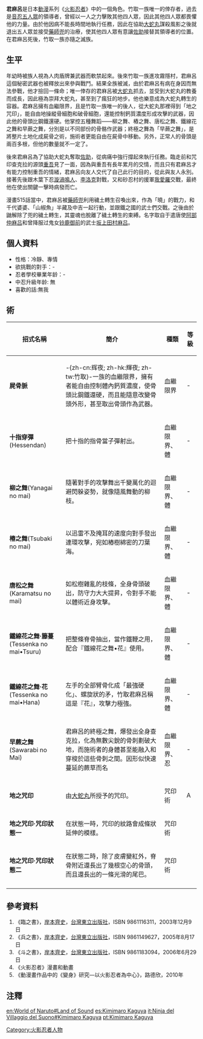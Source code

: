 {{Pathnav|火影忍者|火影忍者角色列表|frame=1}}
{{noteTA|G1=NARUTO}}
{{火影忍者人物
| 人物名稱 = 君麻吕
| 日語名稱 = {{lang|ja|君麻呂}}
| 圖像 = [[File:Kimimaro.jpg|180px]]
| 初次登場 =動畫第119集<br />漫畫第199回
| 聲優 = {{flagicon|Japan}}[[森川智之|森川智之]]<br />{{flagicon|Japan}}[[津村真琴|津村真琴]](幼年時期)<br />{{flagicon|HKG}}[[梁偉德|梁偉德]]<br />{{flagicon|Taiwan}}[[林協忠|林協忠]]
| 年齡 = 15歲（年僅）
| 生日 = 6月15日
| 血型 = AB型
| 身高 = 166.1cm
| 體重 = 49.8
| 其它檔案1 名稱 = 性格
| 其它檔案1 =冷靜、專情
| 登記號碼 = 
| 級別 = 音忍五人眾
| 當前從屬國 = 
| 曾經從屬國 =水之國
| 當前小隊 = 無
| 曾經小隊 = 叛忍（音忍五人眾）
| 師傅 = [[大蛇丸|大蛇丸]]
| 其它資料1 名稱 = 任務經驗
| 其它資料1 = B級15次、A級5次、S級2次
| 擅長 = 血繼限界·屍骨脈 
| 絕招 = 早蕨之舞<br/>地之咒印
}}

'''君麻呂'''是日本[[動漫|動漫]]系列《[[火影忍者|火影忍者]]》中的一個角色。竹取一族{{efn|1=或譯輝夜一族}}唯一的倖存者，過去是[[火影忍者角色列表#音忍五人眾|音忍五人眾]]的領導者，曾經以一人之力擊敗其他四人眾，因此其他四人眾都畏懼他的力量。由於他因病不能長時間地執行任務，因此在協助[[大蛇丸|大蛇丸]]謀殺風影之後就退出五人眾並接受[[藥師兜|藥師兜]]的治療，使其他四人眾有意讓[[佐助|佐助]]接替其領導者的位置。在君麻呂死後，竹取一族亦隨之滅族。

==生平==
年幼時被族人視為人肉盾牌兼武器而軟禁起來。後來竹取一族進攻霧隱村，君麻呂這個秘密武器也被釋放出來參與戰鬥。結果全族被滅，由於君麻呂有病在身因而無法參戰，他才撿回一條命；唯一倖存的君麻呂被[[大蛇丸|大蛇丸]]抓去，並受到大蛇丸的教養而成長，因此極為崇拜大蛇丸，甚至到了瘋狂的地步。他也樂意成為大蛇丸轉生的容器。君麻呂擁有血繼限界，且是竹取一族唯一的後人，從大蛇丸那裡得到「地之咒印」，能自由地操縱骨細胞和破骨細胞，還能控制鈣質濃度形成攻擊的武器，因此他的骨頭比鋼鐵還硬。他掌控五種舞蹈——柳之舞、樁之舞、唐松之舞、鐵線花之舞和早蕨之舞，分別是以不同部份的骨骼作武器；終極之舞為「早蕨之舞」，是將整片土地化成屍骨之術，施術者更能自由在屍骨中移動。另外，正常人的骨頭是兩百多根，但他的數量就不一定了。

後來君麻呂為了協助大蛇丸奪取[[佐助|佐助]]，從病痛中強行撐起來執行任務。臨走前和咒印查克拉的源頭[[火影忍者角色列表#鷹|重吾]]見了一面，因為與重吾有長年累月的交情，而且只有君麻呂才有能力控制重吾的情緒，君麻呂向友人交代了自己此行的目的，從此與友人永別。接著先後跟木葉下忍[[漩渦鳴人|漩渦鳴人]]、[[李洛克|李洛克]]對戰，又和砂忍村的援軍[[我愛羅|我愛羅]]交戰，最終他在使出關鍵一擊時病發而亡。

漫畫515話當中，君麻呂被[[藥師兜|藥師兜]]利用穢土轉生召喚出來，作為「曉」的戰力，和千代婆婆、「山椒魚」半藏及中吉一起行動，並跟鐵之國的武士們交戰。之後由於鼬解除了兜的穢土轉生，其靈魂也脫離了穢土轉生的束縛。名字取自于遣唐使[[阿部仲麻吕|阿部仲麻吕]]和曾降服过鬼女[[铃鹿御前|铃鹿御前]]的武士[[坂上田村麻吕|坂上田村麻吕]]。

==個人資料==
* 性格：冷靜、專情 
* 欲挑戰的對手：-
* 忍者學校畢業年龄：-
* 中忍升級年龄: 無
* 喜歡的話:無我

==術==
{| class=wikitable style="text-align:left; font-size:90%"
|-
! 招式名稱 !! 簡介!!種類!!等級
|-
| '''屍骨脈'''||-{zh-cn:辉夜; zh-hk:輝夜; zh-tw:竹取}-一族的血繼限界，擁有者能自由控制體內鈣質濃度，使骨頭比鋼鐵還硬，而且能隨意改變骨頭外形，甚至取出骨頭作為武器。||血繼限界||-
|-
| '''十指穿彈'''(Hessendan)||把十指的指骨當子彈射出。||血繼限界、體||-
|-
| '''柳之舞'''(Yanagai no mai)||隨著對手的攻擊舞出千變萬化的迴避閃躲姿勢，就像隨風舞動的柳枝。||血繼限界、體||-
|-
| '''椿之舞'''(Tsubaki no mai)||以迅雷不及掩耳的速度向對手發出連環攻擊，宛如樁樹綿密的刀葉海。||血繼限界、體||- 
|-
| '''唐松之舞'''(Karamatsu no mai)||如松樹雜亂的枝條，全身骨頭破出，防守力大大提昇，令對手不能以體術近身攻擊。||血繼限界、體||-
|-
| '''鐵線花之舞‧籐蔓'''(Tessenka no mai•Tsuru)||把整條脊骨抽出，當作鐵鞭之用，配合『鐵線花之舞•花』使用。||血繼限界、體||-
|-
| '''鐵線花之舞‧花'''(Tessenka no mai•Hana)||左手的全部臂骨化成「最強硬化」、螺旋狀的矛，竹取君麻呂稱這是『花』，攻擊力極強。 ||血繼限界、體||-
|-
| '''早蕨之舞'''(Sawarabi no Mai)||君麻呂的終極之舞，爆發出全身查克拉，化為無數尖銳的骨刺劃破大地，而施術者的身體甚至能融入和穿梭於這些骨刺之間。因形似快速蔓延的蕨草而名||血繼限界、忍||-
|-
| '''地之咒印'''||由[[大蛇丸|大蛇丸]]所授予的咒印。||咒印術||A
|-
| '''地之咒印·咒印狀態一'''||在狀態一時，咒印的紋路會成條狀延伸的模樣。||咒印術||
|-
| '''地之咒印·咒印狀態二'''||在狀態二時，除了皮膚變紅外，脊骨附近還長出了幾根空心的骨頭，而且還長出的一條光滑的尾巴。||咒印術||
|-
|}

==參考資料==
{{reflist}}
#《臨之書》，[[岸本齊史|岸本齊史]]，[[台灣東立出版社|台灣東立出版社]]，ISBN 9861116311，2003年12月9日
#《兵之書》，[[岸本齊史|岸本齊史]]，[[台灣東立出版社|台灣東立出版社]]，ISBN 9861149627，2005年8月17日
#《斗之書》，[[岸本齊史|岸本齊史]]，[[台灣東立出版社|台灣東立出版社]]，ISBN 9861183094，2006年6月29日
#《火影忍者》漫畫和動畫
# 《動漫畫作品中的《變身》研究―以火影忍者為中心》，路德欣，2010年

== 注釋 ==
{{Notelist}}

{{火影忍者}}

{{DEFAULTSORT:Kimimaro}}
[[Category:火影忍者人物|Category:火影忍者人物]]

[[en:World_of_Naruto#Land_of_Sound|en:World of Naruto#Land of Sound]]
[[es:Kimimaro_Kaguya|es:Kimimaro Kaguya]]
[[it:Ninja_del_Villaggio_del_Suono#Kimimaro_Kaguya|it:Ninja del Villaggio del Suono#Kimimaro Kaguya]]
[[pt:Kimimaro_Kaguya|pt:Kimimaro Kaguya]]